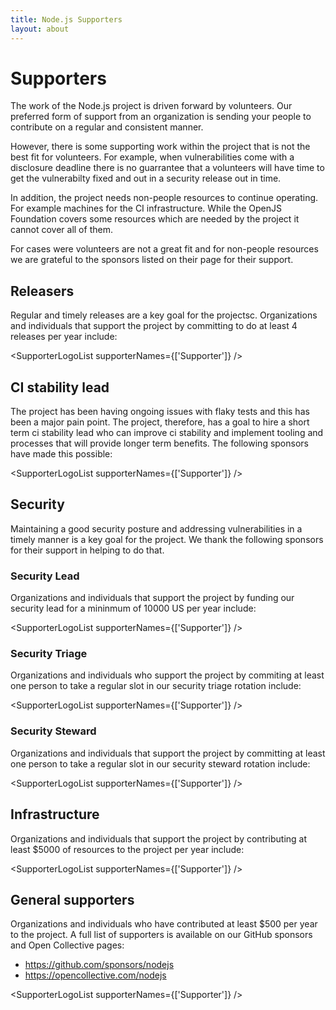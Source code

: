 ```yaml
---
title: Node.js Supporters
layout: about
---
```


# Supporters

The work of the Node.js project is driven forward by volunteers. Our preferred form of support
from an organization is sending your people to contribute on a regular and consistent manner.

However, there is some supporting work within the project that is not the best fit for volunteers.
For example, when vulnerabilities come with a disclosure deadline there is no guarrantee that
a volunteers will have time to get the vulnerabilty fixed and out in a security release out in time.

In addition, the project needs non-people resources to continue operating. For example machines for
the CI infrastructure. While the OpenJS Foundation covers some resources which are needed by the
project it cannot cover all of them.

For cases were volunteers are not a great fit and for non-people resources we are grateful to the
sponsors listed on their page for their support.

## Releasers

Regular and timely releases are a key goal for the projectsc. Organizations
and individuals that support the project by committing to do at least 4
releases per year include:

<SupporterLogoList supporterNames={['Supporter']} />

## CI stability lead

The project has been having ongoing issues with flaky tests and this has been a major pain point.
The project, therefore, has a goal to hire a short term ci stability lead who can improve
ci stability and implement tooling and processes that will provide longer term benefits. The following
sponsors have made this possible:

<SupporterLogoList supporterNames={['Supporter']} />

## Security

Maintaining a good security posture and addressing vulnerabilities in a timely manner is a key goal
for the project. We thank the following sponsors for their support in helping to do that.

### Security Lead

Organizations and individuals that support the project by funding our security lead for a mininmum of
10000 US per year include:

<SupporterLogoList supporterNames={['Supporter']} />

### Security Triage

Organizations and individuals who support the project by commiting at least one person to take a regular slot in our
security triage rotation include:

<SupporterLogoList supporterNames={['Supporter']} />

### Security Steward

Organizations and individuals that support the project by committing at least one person to
take a regular slot in our security steward rotation include:

<SupporterLogoList supporterNames={['Supporter']} />

## Infrastructure

Organizations and individuals that support the project by contributing at least $5000 of resources
to the project per year include:

<SupporterLogoList supporterNames={['Supporter']} />

## General supporters

Organizations and individuals who have contributed at least $500 per year to the project. A
full list of supporters is available on our GitHub sponsors and Open Collective pages:

- https://github.com/sponsors/nodejs
- https://opencollective.com/nodejs

<SupporterLogoList supporterNames={['Supporter']} />
